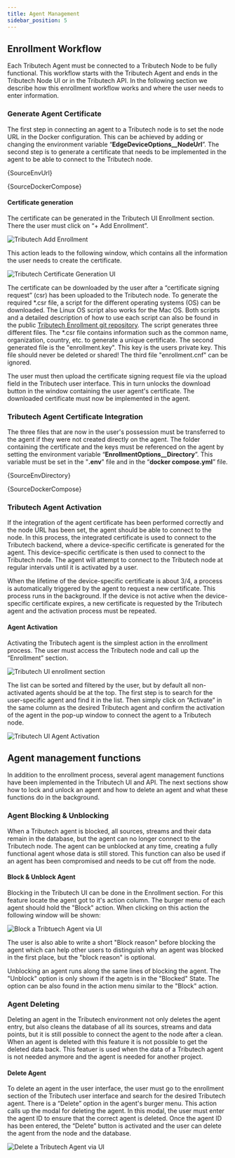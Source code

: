 ```yaml
---
title: Agent Management
sidebar_position: 5
---
```



## Enrollment Workflow
Each Tributech Agent must be connected to a Tributech Node to be fully functional. This workflow starts with the Tributech Agent and ends in the Tributech Node UI or in the Tributech API. In the following section we describe how this enrollment workflow works and where the user needs to enter information.

### Generate Agent Certificate
The first step in connecting an agent to a Tributech node is to set the node URL in the Docker configuration. This can be achieved by adding or changing the environment variable “**EdgeDeviceOptions__NodeUrl**”. The second step is to generate a certificate that needs to be implemented in the agent to be able to connect to the Tributech node.

<CodeBlock className="language-plain" title=".env section">{SourceEnvUrl}</CodeBlock>

<CodeBlock className="language-yml" title="docker-compose.yml section">{SourceDockerCompose}</CodeBlock>

#### Certificate generation
The certificate can be generated in the Tributech UI Enrollment section. There the user must click on “+ Add Enrollment”.

![Tributech Add Enrollment](./img/node-agent-management-add-enrollment.png)

This action leads to the following window, which contains all the information the user needs to create the certificate.

![Tributech Certificate Generation UI](./img/node-agent-management-certificate-generation.png)

The certificate can be downloaded by the user after a “certificate signing request” (csr) has been uploaded to the Tributech node. To generate the required *.csr file, a script for the different operating systems (OS) can be downloaded. The Linux OS script also works for the Mac OS. Both scripts and a detailed description of how to use each script can also be found in the public [Tributech Enrollment git repository](https://github.com/tributech-solutions/tributech-enrollment). The script generates three different files. The *.csr file contains information such as the common name, organization, country, etc. to generate a unique certificate. The second generated file is the "enrollment.key". This key is the users private key. This file should never be deleted or shared! The third file "enrollment.cnf" can be ignored.

The user must then upload the certificate signing request file via the upload field in the Tributech user interface. This in turn unlocks the download button in the window containing the user agent's certificate. The downloaded certificate must now be implemented in the agent.

### Tributech Agent Certificate Integration
The three files that are now in the user's possession must be transferred to the agent if they were not created directly on the agent. The folder containing the certificate and the keys must be referenced on the agent by setting the environment variable “**EnrollmentOptions__Directory**”. This variable must be set in the "**.env**" file and in the “**docker compose.yml**” file.

<CodeBlock className="language-plain" title=".env section">{SourceEnvDirectory}</CodeBlock>

<CodeBlock className="language-yml" title="docker-compose.yml section">{SourceDockerCompose}</CodeBlock>

### Tributech Agent Activation
If the integration of the agent certificate has been performed correctly and the node URL has been set, the agent should be able to connect to the node. In this process, the integrated certificate is used to connect to the Tributech backend, where a device-specific certificate is generated for the agent. This device-specific certificate is then used to connect to the Tributech node. The agent will attempt to connect to the Tributech node at regular intervals until it is activated by a user.

When the lifetime of the device-specific certificate is about 3/4, a process is automatically triggered by the agent to request a new certificate. This process runs in the background. If the device is not active when the device-specific certificate expires, a new certificate is requested by the Tributech agent and the activation process must be repeated.

#### Agent Activation
Activating the Tributech agent is the simplest action in the enrollment process. The user must access the Tributech node and call up the “Enrollment” section.

![Tributech UI enrollment section](./img/node-agent-management-enrollment-ui.png)

The list can be sorted and filtered by the user, but by default all non-activated agents should be at the top. The first step is to search for the user-specific agent and find it in the list. Then simply click on “Activate” in the same column as the desired Tributech agent and confirm the activation of the agent in the pop-up window to connect the agent to a Tributech node.

![Tributech UI Agent Activation](./img/node-agent-management-agent-activation.png)

## Agent management functions
In addition to the enrollment process, several agent management functions have been implemented in the Tributech UI and API. The next sections show how to lock and unlock an agent and how to delete an agent and what these functions do in the background.

### Agent Blocking & Unblocking
When a Tributech agent is blocked, all sources, streams and their data remain in the database, but the agent can no longer connect to the Tributech node. The agent can be unblocked at any time, creating a fully functional agent whose data is still stored. This function can also be used if an agent has been compromised and needs to be cut off from the node.

#### Block & Unblock Agent
Blocking in the Tributech UI can be done in the Enrollment section. For this feature locate the agent got to it's action column. The burger menu of each agent should  hold the "Block" action. When clicking on this action the following window will be shown:

![Block a Tribtuech Agent via UI](./img/node-agent-management-block-agent.png)

The user is also able to write a short "Block reason" before blocking the agent which can help other users to distinguish why an agent was blocked in the first place, but the "block reason" is optional.

Unblocking an agent runs along the same lines of blocking the agent. The "Unblock" option is only shown if the agetn is in the "Blocked" State. The option can be also found in the action menu similar to the "Block" action.

### Agent Deleting
Deleting an agent in the Tributech environment not only deletes the agent entry, but also cleans the database of all its sources, streams and data points, but it is still possible to connect the agent to the node after a clean. When an agent is deleted with this feature it is not possible to get the deleted data back. This featuer is used when the data of a Tributech agent is not needed anymore and the agent is needed for another project.

#### Delete Agent

To delete an agent in the user interface, the user must go to the enrollment section of the Tributech user interface and search for the desired Tributech agent. There is a “Delete” option in the agent's burger menu. This action calls up the modal for deleting the agent. In this modal, the user must enter the agent ID to ensure that the correct agent is deleted. Once the agent ID has been entered, the “Delete” button is activated and the user can delete the agent from the node and the database.

![Delete a Tributech Agent via UI](./img/node-agent-management-ui-delete.png)

